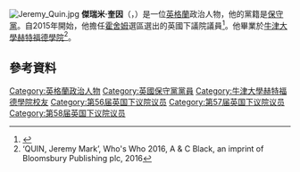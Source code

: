 [[File:Jeremy_Quin.jpg|thumb]]
'''傑瑞米·奎因'''（{{lang-en|Jeremy Quin}}，{{bd|1968年|9月24日}}）是一位[[英格蘭|英格蘭]]政治人物，他的黨籍是[[保守黨_(英國)|保守黨]]。自2015年開始，他擔任[[霍舍姆_(英國國會選區)|霍舍姆]]選區選出的英國下議院議員<ref>{{cite web|url=http://www.bbc.co.uk/news/politics/constituencies/E14000753|title=Horsham Parliamentary constituency|publisher=BBC News|accessdate=7 May 2015|archive-date=2020-10-31|archive-url=https://web.archive.org/web/20201031175654/https://www.bbc.co.uk/news/politics/constituencies/E14000753|dead-url=no}}</ref>。他畢業於[[牛津大學赫特福德學院|牛津大學赫特福德學院]]<ref>‘QUIN, Jeremy Mark’, Who's Who 2016, A & C Black, an imprint of Bloomsbury Publishing plc, 2016</ref>。
==參考資料==
{{Reflist}}

{{DEFAULTSORT:Quinn, Jeremy}}
[[Category:英格蘭政治人物|Category:英格蘭政治人物]]
[[Category:英國保守黨黨員|Category:英國保守黨黨員]]
[[Category:牛津大學赫特福德學院校友|Category:牛津大學赫特福德學院校友]]
[[Category:第56届英国下议院议员|Category:第56届英国下议院议员]]
[[Category:第57届英国下议院议员|Category:第57届英国下议院议员]]
[[Category:第58届英国下议院议员|Category:第58届英国下议院议员]]
